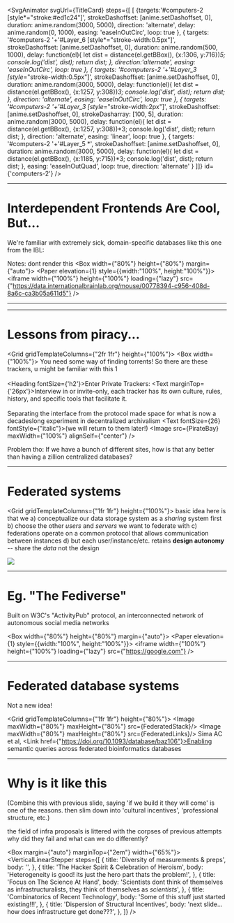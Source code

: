 
<SvgAnimator
    svgUrl={TitleCard}
    steps={[
      [
        {targets:'#computers-2 [style*="stroke:#ed1c24"]',
          strokeDashoffset: [anime.setDashoffset, 0],
          duration: anime.random(3000, 5000),
          direction: 'alternate',
          delay: anime.random(0, 1000),
          easing: 'easeInOutCirc',
          loop: true
        },
        {
          targets: '#computers-2 '+'#Layer_6 [style*="stroke-width:0.5px"]',
          strokeDashoffset: [anime.setDashoffset, 0],
          duration: anime.random(500, 1000),
          delay: function(el){
            let dist = distance(el.getBBox(), {x:1306, y:716})*5;
            console.log('dist', dist);
            return dist;
          },
          direction:'alternate',
          easing: 'easeInOutCirc',
          loop: true
        },
        {
          targets: '#computers-2 '+'#Layer_3 [style*="stroke-width:0.5px"]',
          strokeDashoffset: [anime.setDashoffset, 0],
          duration: anime.random(3000, 5000),
          delay: function(el){
            let dist = distance(el.getBBox(), {x:1257, y:308})*3;
            console.log('dist', dist);
            return dist;
          },
          direction: 'alternate',
          easing: 'easeInOutCirc',
          loop: true
        },
        {
          targets: '#computers-2 '+'#Layer_3 [style*="stroke-width:2px"]',
          strokeDashoffset: [anime.setDashoffset, 0],
          strokeDasharray: [100, 5],
          duration: anime.random(3000, 5000),
          delay: function(el){
            let dist = distance(el.getBBox(), {x:1257, y:308})*3;
            console.log('dist', dist);
            return dist;
          },
          direction: 'alternate',
          easing: 'linear',
          loop: true
        },
        {
          targets: '#computers-2 '+'#Layer_5 *',
          strokeDashoffset: [anime.setDashoffset, 0],
          duration: anime.random(3000, 5000),
          delay: function(el){
            let dist = distance(el.getBBox(), {x:1185, y:715})*3;
            console.log('dist', dist);
            return dist;
          },
          easing: 'easeInOutQuad',
          loop: true,
          direction: 'alternate'
        }
      ]]}
    id={'computers-2'}
/>

---
# Interdependent Frontends Are Cool, But...

We're familiar with extremely sick, domain-specific databases like this one from the IBL:

Notes: dont render this
<Box width={"80%"} height={"80%"} margin={"auto"}>
  <Paper elevation={1} style={{width:"100%", height:"100%"}}>
    <iframe width={"100%"} height={"100%"}  loading={"lazy"}
            src={"https://data.internationalbrainlab.org/mouse/00778394-c956-408d-8a6c-ca3b05a611d5"}
    />
  </Paper>
</Box>

---



---


# Lessons from piracy...

<Grid gridTemplateColumns={"2fr 1fr"} height={"100%"}>
  <Box width={"100%"}>
    <Text>You need some way of finding torrents!</Text>
    <Text>So there are these trackers, u might be familiar with this 1</Text>
    <br/><br/>
    <Appear stepIndex={2}>
      <Heading fontSize={'h2'}>Enter Private Trackers:</Heading>
      <Text marginTop={'26px'}>Interview in or invite-only, each tracker has its own culture, rules,
        history, and specific tools that facilitate it.</Text>
      <br/><br/>
      <Text>Separating the interface from the protocol made space for what is now a
        decadeslong experiment in decentralized archivalism</Text>
      <Text fontSize={26} fontStyle={"italic"}>(we will return to them later!)</Text></Appear>
  </Box>
  <Appear stepIndex={1}><Image src={PirateBay} maxWidth={"100%"} alignSelf={"center"} /></Appear>
</Grid>

<Appear stepIndex={3}>
  <Card style={{marginBottom:"auto"}} elevation={1}>
    <Heading fontSize={"h2"}>Problem tho:</Heading>
    <Text style={{padding:"1em"}}>If we have a bunch of different sites, how is that any better than having a zillion centralized databases?</Text></Card></Appear>

---

# Federated systems

<Grid gridTemplateColumns={"1fr 1fr"} height={"100%"}>
  <Card>
    <Typography>basic idea here is that we</Typography>
    <Text>a) conceptualize our data storage system as a *sharing* system first</Text>
    <Text>b) choose the other *users* and *servers* we want to federate with</Text>
    <Text>c) federations operate on a common protocol that allows communication between instances</Text>
    <Text>d) but each user/instance/etc. retains <strong>design autonomy</strong> -- share the *data* not the design</Text>
  </Card>

  <Image src={Federation}/>
</Grid>

---

# Eg. "The Fediverse"

Built on W3C's "ActivityPub" protocol, an interconnected network of autonomous social media networks


<Box width={"80%"} height={"80%"} margin={"auto"}>
  <Paper elevation={1} style={{width:"100%", height:"100%"}}>
    <iframe width={"100%"} height={"100%"} loading={"lazy"}
            src={"https://google.com"}
    />
  </Paper>
</Box>


---

# Federated database systems

Not a new idea!

<Grid gridTemplateColumns={"1fr 1fr"} height={"80%"}>
  <Image maxWidth={"80%"} maxHeight={"80%"} src={FederatedStack}/>
  <Image maxWidth={"80%"} maxHeight={"80%"} src={FederatedLinks}/>
  <Box>
    <Text>Sima AC et al,</Text>
    <Link href={"https://doi.org/10.1093/database/baz106"}>Enabling semantic queries across federated bioinformatics databases</Link></Box>
</Grid>

---

# Why is it like this

(Combine this with previous slide, saying 'if we build it they will come' is one of the reasons. then slim down into 'cultural incentives', 'professional structure, etc.)

the field of infra proposals is littered with the corpses of previous attempts
why did they fail and what can we do differently?

<Box margin={"auto"} marginTop={"2em"} width={"65%"}>
  <VerticalLinearStepper
      steps={[
        {
          title: 'Diversity of measurements & preps',
          body: '',
        },
        {
          title: 'The Hacker Spirit & Celebration of Heroism',
          body: 'Heterogeneity is good! its just the hero part thats the problem!',
        },
        {
          title: 'Focus on The Science At Hand',
          body: 'Scientists dont think of themselves as infrastructuralists, they think of themselves as *scientists*',
        },
        {
          title: 'Combinatorics of Recent Technology',
          body: 'Some of this stuff just started existing!!!',
        },
        {
          title: 'Dispersion of Structural Incentives',
          body: 'next slide... how does infrastructure get done???',
        },
      ]}
  />
</Box>
